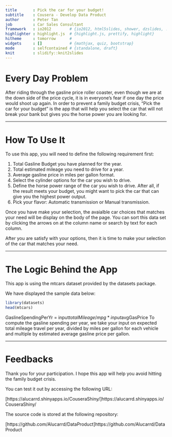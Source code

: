 ```yaml
---
title       : Pick the car for your budget!
subtitle    : Cousera - Develop Data Product
author      : Peter Tan
job         : Car Sales Consultant
framework   : io2012        # {io2012, html5slides, shower, dzslides, ...}
highlighter : highlight.js  # {highlight.js, prettify, highlight}
hitheme     : tomorrow      # 
widgets     : []            # {mathjax, quiz, bootstrap}
mode        : selfcontained # {standalone, draft}
knit        : slidify::knit2slides
---
```


# Every Day Problem

After riding through the gasline price roller coaster, even though we are at the down side of the price cycle, it is in everyone's fear if one day the price would shoot up again.  In order to prevent a family budget crisis, "Pick the car for your budget" is the app that will help you select the car that will not break your bank but gives you the horse power you are looking for.

--- 

# How To Use It


To use this app, you will need to define the following requirement first:

1. Total Gasline Budget you have planned for the year.
2. Total estimated mileage you need to drive for a year.
3. Average gasline price in miles per gallon format.
4. Select the cylinder options for the car you wish to drive.
5. Define the horse power range of the car you wish to drive.  After all, if the result meets your budget, you might want to pick the car that can give you the highest power output.
6. Pick your flavor: Automatic transmission or Manual transmission.

Once you have make your selection, the avaialble car choices that matches your need will be display on the body of the page.  You can sort this data set by clicking the arrows on at the column name or search by text for each column.  

After you are satisfy with your options, then it is time to make your selection of the car that matches your need.

---

# The Logic Behind the App

This app is using the mtcars dataset provided by the datasets package.

We have displayed the sample data below:

```r
library(datasets)
head(mtcars)
```
GaslineSpendingPerYr = input$totalMileage/mpg*input$avgGasPrice
To compute the gasline spending per year, we take your input on expected total mileage travel per year, divided by miles per gallon for each vehicle and multiple by estimated average gasline price per gallon.

---

# Feedbacks

Thank you for your participation.  I hope this app will help you avoid hitting the family budget crisis.

You can test it out by accessing the following URL:

[https://alucarrd.shinyapps.io/CouseraShiny/]https://alucarrd.shinyapps.io/CouseraShiny/

The source code is stored at the following repository:

[https://github.com/Alucarrd/DataProduct]https://github.com/Alucarrd/DataProduct








